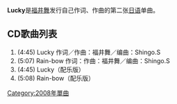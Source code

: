 {{Unreferenced|time=2021-02-05T12:36:38+00:00}}
{{Infobox Single
| Name        = SONGS -Teen's Collection-
| Artist      = [[福井舞|福井舞]] 
| Cover       = 福井舞_lucky.jpg
| Released    = 2008年11月19日
| Genre       = [[J-Pop|J-Pop]], [[J-Rock|J-Rock]], [[BLACK_MUSIC|BLACK MUSIC]]
| Recorded    = 2008年
| Length      = 
| Label       = [[J-more|J-more]]
| Producer    =
| Last single  =  [[愛之歌_(福井舞)|愛之歌]]<br />(2008)
| This single  = '''Lucky'''<br />(2008)
| Next single  =
}}

'''Lucky'''是[[福井舞|福井舞]]发行自己作词、作曲的第二张[[日语|日语]]单曲。 

== CD歌曲列表 ==
#(4:45) Lucky 作词／作曲：福井舞／编曲：Shingo.S
#(5:07) Rain-bow 作词：作曲：福井舞／编曲：Shingo.S
#(4:45) Lucky（配乐版）
#(5:08) Rain-bow（配乐版）

{{single-stub}}

[[Category:2008年單曲|Category:2008年單曲]]